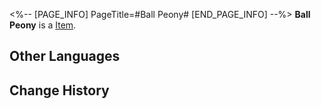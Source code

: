<%-- [PAGE_INFO]
PageTitle=#Ball Peony#
[END_PAGE_INFO] --%>
{{Item Infobox
|title       = Ball Peony
|id          = 140115
|image       = Item Ball Peony.png
|type        = 
|invCategory = Missions
|rarity      = 3
|effect      = 
|description = A very expensive flower. It blooms only once a year for a month.
}}
{{Description|1=''"But honestly, the price is completely worth that one month of bloom!"''}}
'''Ball Peony''' is a [[Item]].

==Other Languages==
{{Other Languages
|en   = Ball Peony
|zhs  = 球牡丹
|zht  = 球牡丹
|ja   = 毬牡丹
|ko   = 둥근 모란
|es   = Peonía redonda
|fr   = Pivoine pelote
|ru   = Круглый пион
|th   = Ball Peony
|vi   = Cầu Mẫu Đơn
|de   = Pfingstrose
|id   = Ball Peony
|pt   = Peônia-Bola
}}

==Change History==
{{Change History|2.0}}